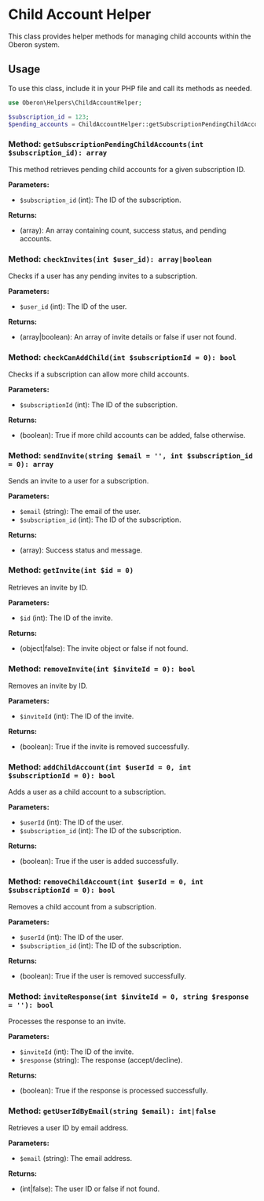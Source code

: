 # Child Account Helper

This class provides helper methods for managing child accounts within the Oberon system.

## Usage

To use this class, include it in your PHP file and call its methods as needed.

```php
use Oberon\Helpers\ChildAccountHelper;

$subscription_id = 123;
$pending_accounts = ChildAccountHelper::getSubscriptionPendingChildAccounts($subscription_id);
```

### Method: `getSubscriptionPendingChildAccounts(int $subscription_id): array`

This method retrieves pending child accounts for a given subscription ID.

**Parameters:**

-   `$subscription_id` (int): The ID of the subscription.

**Returns:**

-   (array): An array containing count, success status, and pending accounts.

### Method: `checkInvites(int $user_id): array|boolean`

Checks if a user has any pending invites to a subscription.

**Parameters:**

-   `$user_id` (int): The ID of the user.

**Returns:**

-   (array|boolean): An array of invite details or false if user not found.

### Method: `checkCanAddChild(int $subscriptionId = 0): bool`

Checks if a subscription can allow more child accounts.

**Parameters:**

-   `$subscriptionId` (int): The ID of the subscription.

**Returns:**

-   (boolean): True if more child accounts can be added, false otherwise.

### Method: `sendInvite(string $email = '', int $subscription_id = 0): array`

Sends an invite to a user for a subscription.

**Parameters:**

-   `$email` (string): The email of the user.
-   `$subscription_id` (int): The ID of the subscription.

**Returns:**

-   (array): Success status and message.

### Method: `getInvite(int $id = 0)`

Retrieves an invite by ID.

**Parameters:**

-   `$id` (int): The ID of the invite.

**Returns:**

-   (object|false): The invite object or false if not found.

### Method: `removeInvite(int $inviteId = 0): bool`

Removes an invite by ID.

**Parameters:**

-   `$inviteId` (int): The ID of the invite.

**Returns:**

-   (boolean): True if the invite is removed successfully.

### Method: `addChildAccount(int $userId = 0, int $subscriptionId = 0): bool`

Adds a user as a child account to a subscription.

**Parameters:**

-   `$userId` (int): The ID of the user.
-   `$subscription_id` (int): The ID of the subscription.

**Returns:**

-   (boolean): True if the user is added successfully.

### Method: `removeChildAccount(int $userId = 0, int $subscriptionId = 0): bool`

Removes a child account from a subscription.

**Parameters:**

-   `$userId` (int): The ID of the user.
-   `$subscription_id` (int): The ID of the subscription.

**Returns:**

-   (boolean): True if the user is removed successfully.

### Method: `inviteResponse(int $inviteId = 0, string $response = ''): bool`

Processes the response to an invite.

**Parameters:**

-   `$inviteId` (int): The ID of the invite.
-   `$response` (string): The response (accept/decline).

**Returns:**

-   (boolean): True if the response is processed successfully.

### Method: `getUserIdByEmail(string $email): int|false`

Retrieves a user ID by email address.

**Parameters:**

-   `$email` (string): The email address.

**Returns:**

-   (int|false): The user ID or false if not found.
